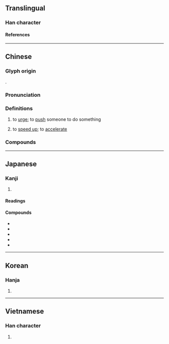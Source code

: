 {{character info/new}}
==Translingual==

===Han character===
{{Han char|rn=9|rad=人|as=11|sn=13|four=22214|canj=OUOG|ids=⿰亻崔}}

====References====
{{Han ref|kx=0114.090|dkj=01005|dj=0242.170|hdz=10211.070|uh=50AC}}

----

==Chinese==
{{zh-forms}}

===Glyph origin===
{{Han etym}}
{{Han compound|人|alt1=亻|t1=person|崔|ls=psc|c1=s|c2=p}}.

===Pronunciation===
{{zh-pron
|m=cuī
|ma=Zh-cui.ogg
|c=ceoi1
|h=pfs=chhûi
|md=
|mn=chhui
|mn-t=cui1
|w=
|mc=y
|oc=y
|cat=v
}}

===Definitions===
{{zh-hanzi}}

# to [[urge]]; to [[push]] someone to do something
#: {{zh-x|點解 我 成{seng4}日 要 催 你 㗎？|Why do I always have to '''urge''' you?|C}}
#: {{zh-x|又 係 阿媽 打電話{waa6-2} 嚟 催 我 返屋企。|Mum was on the phone again, trying to '''get''' me to come home.|C}}
# to [[speed up]]; to [[accelerate]]

===Compounds===
{{zh-der|三催四請|催併|催促|催化|催化劑|催吐劑|催告|催告書|催命|催命符|催命鬼|催奶|催批|催明鳥|催淚彈|催淚瓦斯|催熟|催生|催產|催眠|催眠劑|催眠曲|催眠術|催督|催科|催租|催花雨|催芽|催討|催請|催趲|催辦|催迫|催逼|催青|催魂|公示催告|督催|碎催|羯鼓催花|臘鼓頻催|頻催|風催電}}

{{zh-cat|Elementary}}

----

==Japanese==

===Kanji===
{{ja-kanji|grade=c|rs=人11}}

# {{rfdef|ja|sort=人11}}

====Readings====
{{ja-readings
|goon=せ
|kanon=さい
|kun=もよ.お-す, うなが-す
}}

====Compounds====
* {{ja-r|催%告|さい%こく}}
* {{ja-r|催%促|さい%そく}}
* {{ja-r|催%眠%術|さい%みん%じゅつ}}
* {{ja-r|催%涙|さい%るい}}
* {{ja-r|催%涙%弾|さい%るい%だん}}

----

==Korean==

===Hanja===
{{ko-hanja|최}}

# {{rfdef|ko|sort=人11}}

----

==Vietnamese==

===Han character===
{{vi-readings|reading=[[thôi]], [[thòi]], [[thui]]|rs=人11}}

# {{rfdef|vi|sort=人11}}